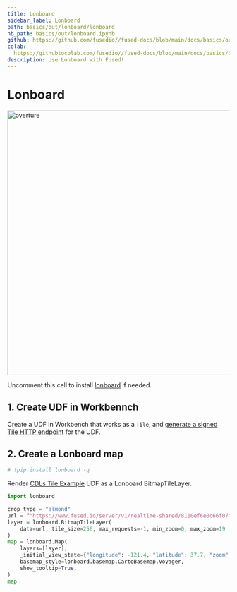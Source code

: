 ```yaml
---
title: Lonboard
sidebar_label: Lonboard
path: basics/out/lonboard/lonboard
nb_path: basics/out/lonboard.ipynb
github: https://github.com/fusedio//fused-docs/blob/main/docs/basics/out/lonboard.ipynb
colab:
  https://githubtocolab.com/fusedio//fused-docs/blob/main/docs/basics/out/lonboard.ipynb
description: Use Lonboard with Fused!
---
```



<LinkButtons
  githubUrl="https://github.com/fusedio//fused-docs/blob/main/docs/basics/out/lonboard.ipynb"
  colabUrl="https://githubtocolab.com/fusedio//fused-docs/blob/main/docs/basics/out/lonboard.ipynb"
/>

# Lonboard

<img src="https://fused-magic.s3.us-west-2.amazonaws.com/docs_assets/lonboard_cdl.png" alt="overture" width="600"/>

Uncomment this cell to install
[lonboard](https://github.com/developmentseed/lonboard?tab=readme-ov-file) if needed.

## 1. Create UDF in Workbennch

Create a UDF in Workbench that works as a `Tile`, and
[generate a signed Tile HTTP endpoint](/basics/core-concepts/#generate-endpoints-with-workbench)
for the UDF.

## 2. Create a Lonboard map

```python showLineNumbers
# !pip install lonboard -q
```

Render
[CDLs Tile Example](https://github.com/fusedio/udfs/tree/main/public/CDLs_Tile_Example)
UDF as a Lonboard BitmapTileLayer.

```python showLineNumbers
import lonboard

crop_type = "almond"
url = f"https://www.fused.io/server/v1/realtime-shared/8110ef6e0c66f07f0c73f39843db27ece3960f98f268f38ef2f79f3623faae01/run/tiles/{{z}}/{{x}}/{{y}}?crop_type={crop_type}"
layer = lonboard.BitmapTileLayer(
    data=url, tile_size=256, max_requests=-1, min_zoom=0, max_zoom=19
)
map = lonboard.Map(
    layers=[layer],
    _initial_view_state={"longitude": -121.4, "latitude": 37.7, "zoom": 10},
    basemap_style=lonboard.basemap.CartoBasemap.Voyager,
    show_tooltip=True,
)
map
```

```python showLineNumbers

```

